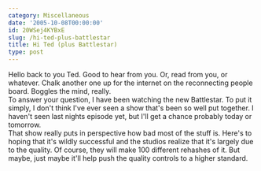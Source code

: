 ```yaml
---
category: Miscellaneous
date: '2005-10-08T00:00:00'
id: 20WSej4KYBxE
slug: /hi-ted-plus-battlestar
title: Hi Ted (plus Battlestar)
type: post
---
```


Hello back to you Ted. Good to hear from you. Or, read from you, or
whatever. Chalk another one up for the internet on the reconnecting
people board. Boggles the mind, really.  
To answer your question, I have been watching the new Battlestar.
To put it simply, I don't think I've ever seen a show that's been
so well put together. I haven't seen last nights episode yet, but
I'll get a chance probably today or tomorrow.  
That show really puts in perspective how bad most of the stuff is.
Here's to hoping that it's wildly successful and the studios
realize that it's largely due to the quality. Of course, they will
make 100 different rehashes of it. But maybe, just maybe it'll help
push the quality controls to a higher standard.
